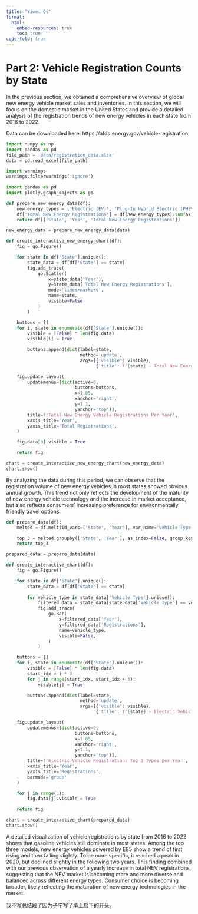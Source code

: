 ```yaml
---
title: "Yiwei Qi"
format:
  html:
    embed-resources: true
    toc: true
code-fold: true
---
```

# Part 2: Vehicle Registration Counts by State

  In the previous section, we obtained a comprehensive overview of global new energy vehicle market sales and inventories. In this section, we will focus on the domestic market in the United States and provide a detailed analysis of the registration trends of new energy vehicles in each state from 2016 to 2022. 

  Data can be downloaded here: https://afdc.energy.gov/vehicle-registration


```python
import numpy as np
import pandas as pd
file_path = 'data/registration_data.xlsx'
data = pd.read_excel(file_path)
```


```python

import warnings
warnings.filterwarnings('ignore')

import pandas as pd
import plotly.graph_objects as go

def prepare_new_energy_data(df):
    new_energy_types = ['Electric (EV)', 'Plug-In Hybrid Electric (PHEV)', 'Hydrogen']
    df['Total New Energy Registrations'] = df[new_energy_types].sum(axis=1)
    return df[['State', 'Year', 'Total New Energy Registrations']]

new_energy_data = prepare_new_energy_data(data)

def create_interactive_new_energy_chart(df):
    fig = go.Figure()

    for state in df['State'].unique():
        state_data = df[df['State'] == state]
        fig.add_trace(
            go.Scatter(
                x=state_data['Year'],
                y=state_data['Total New Energy Registrations'],
                mode='lines+markers',
                name=state,
                visible=False
            )
        )

    buttons = []
    for i, state in enumerate(df['State'].unique()):
        visible = [False] * len(fig.data)
        visible[i] = True

        buttons.append(dict(label=state,
                            method='update',
                            args=[{'visible': visible},
                                  {'title': f'{state} - Total New Energy Vehicle Registrations Per Year'}]))

    fig.update_layout(
        updatemenus=[dict(active=0,
                          buttons=buttons,
                          x=1.05,
                          xanchor='right',
                          y=1.1,
                          yanchor='top')],
        title=f'Total New Energy Vehicle Registrations Per Year',
        xaxis_title='Year',
        yaxis_title='Total Registrations',
    )

    fig.data[0].visible = True

    return fig

chart = create_interactive_new_energy_chart(new_energy_data)
chart.show()
```



  By analyzing the data during this period, we  can observe that the registration volume of new energy vehicles in most states showed obvious annual growth. This trend not only reflects the development of the maturity of new energy vehicle technology and the increase in market acceptance, but also reflects consumers' increasing preference for environmentally friendly travel options.



```python

def prepare_data(df):
    melted = df.melt(id_vars=['State', 'Year'], var_name='Vehicle Type', value_name='Registrations')

    top_3 = melted.groupby(['State', 'Year'], as_index=False, group_keys=False).apply(lambda x: x.nlargest(3, 'Registrations'))
    return top_3

prepared_data = prepare_data(data)

def create_interactive_chart(df):
    fig = go.Figure()

    for state in df['State'].unique():
        state_data = df[df['State'] == state]
        
        for vehicle_type in state_data['Vehicle Type'].unique():
            filtered_data = state_data[state_data['Vehicle Type'] == vehicle_type]
            fig.add_trace(
                go.Bar(
                    x=filtered_data['Year'],
                    y=filtered_data['Registrations'],
                    name=vehicle_type,
                    visible=False,
                )
            )

    buttons = []
    for i, state in enumerate(df['State'].unique()):
        visible = [False] * len(fig.data)
        start_idx = i * 3
        for j in range(start_idx, start_idx + 3):
            visible[j] = True

        buttons.append(dict(label=state,
                            method='update',
                            args=[{'visible': visible},
                                  {'title': f'{state} - Electric Vehicle Registrations Top 3 Types per Year'}]))

    fig.update_layout(
        updatemenus=[dict(active=0,
                          buttons=buttons,
                          x=1.05,
                          xanchor='right',
                          y=1.1,
                          yanchor='top')],
        title=f'Electric Vehicle Registrations Top 3 Types per Year',
        xaxis_title='Year',
        yaxis_title='Registrations',
        barmode='group'
    )

    for j in range(3):
        fig.data[j].visible = True

    return fig

chart = create_interactive_chart(prepared_data)
chart.show()
```




  A detailed visualization of vehicle registrations by state from 2016 to 2022 shows that gasoline vehicles still dominate in most states. Among the top three models, new energy vehicles powered by E85 show a trend of first rising and then falling slightly. To be more specific, it reached a peak in 2020, but declined slightly in the following two years. This finding combined with our previous observation of a yearly increase in total NEV registrations, suggesting that the NEV market is becoming more and more diverse and balanced across different energy types. Consumer choice is becoming broader, likely reflecting the maturation of new energy technologies in the market.


我不写总结段了因为子宁写了承上启下的开头。
